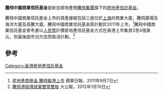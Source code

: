 '''騰飛中國商業信託基金'''是新加坡地產商[[騰飛集團|騰飛集團]]旗下的[[房地產信託基金|房地產信託基金]]。

騰飛中國商業信託基金上市的資產據報包括三座位於[[上海|上海]]的商業大廈，騰飛廣場及海洋大廈及高騰大廈。騰飛中國商業信託基金原計劃於2011年上市。<ref>[http://hk.apple.nextmedia.com/financeestate/art/20110907/15591325 星地產商基金 騰飛擬港上市] 蘋果日報，2011年9月7日</ref>騰飛中國商業信託基金曾考慮以[[人民幣|人民幣]]計價房地產信託基金方式在香港上市集資3至4億美元，但最後因市況欠佳而取消計劃。<ref>[http://paper.takungpao.com/html/2012-01/10/content_26_5.htm 騰飛港掛牌或棄雙幣雙股] {{Wayback|url=http://paper.takungpao.com/html/2012-01/10/content_26_5.htm |date=20160304123819 }} 大公報，2012年1月10日</ref>

==參考==
{{reflist}}

[[Category:香港房地產信託基金|Category:香港房地產信託基金]]
